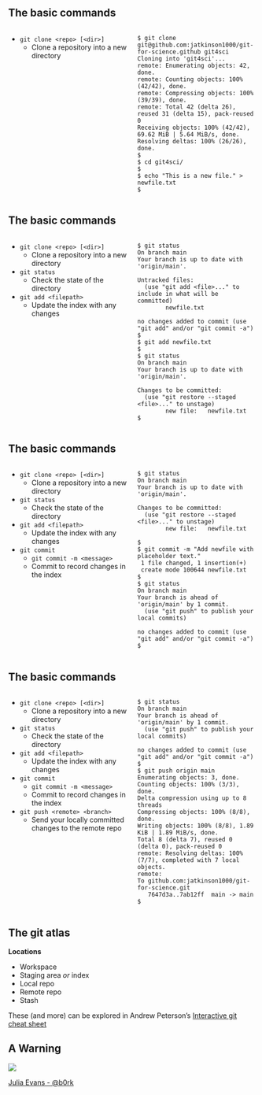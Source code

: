 ## The basic commands {.smaller}

:::: {.columns}
::: {.column width=50%}
- `git clone <repo> [<dir>]`
  - Clone a repository into a new directory
:::
::: {.column width=50%}
```.shell
$ git clone git@github.com:jatkinson1000/git-for-science.github git4sci
Cloning into 'git4sci'...
remote: Enumerating objects: 42, done.
remote: Counting objects: 100% (42/42), done.
remote: Compressing objects: 100% (39/39), done.
remote: Total 42 (delta 26), reused 31 (delta 15), pack-reused 0
Receiving objects: 100% (42/42), 69.62 MiB | 5.64 MiB/s, done.
Resolving deltas: 100% (26/26), done.
$
$ cd git4sci/
$
$ echo "This is a new file." > newfile.txt
$
```
:::
::::

## The basic commands {.smaller}

:::: {.columns}
::: {.column width=50%}
- `git clone <repo> [<dir>]`
  - Clone a repository into a new directory

- `git status`
  - Check the state of the directory

- `git add <filepath>`
  - Update the index with any changes
:::
::: {.column width=50%}
```.shell
$ git status
On branch main
Your branch is up to date with 'origin/main'.

Untracked files:
  (use "git add <file>..." to include in what will be committed)
        newfile.txt

no changes added to commit (use "git add" and/or "git commit -a")
$
$ git add newfile.txt
$
$ git status
On branch main
Your branch is up to date with 'origin/main'.

Changes to be committed:
  (use "git restore --staged <file>..." to unstage)
        new file:   newfile.txt
$
```
:::
::::

## The basic commands {.smaller}

:::: {.columns}
::: {.column width=50%}
- `git clone <repo> [<dir>]`
  - Clone a repository into a new directory

- `git status`
  - Check the state of the directory

- `git add <filepath>`
  - Update the index with any changes

- `git commit`
  - `git commit -m <message>`
  - Commit to record changes in the index
:::
::: {.column width=50%}
```.shell
$ git status
On branch main
Your branch is up to date with 'origin/main'.

Changes to be committed:
  (use "git restore --staged <file>..." to unstage)
        new file:   newfile.txt

$
$ git commit -m "Add newfile with placeholder text."
 1 file changed, 1 insertion(+)
 create mode 100644 newfile.txt
$
$ git status
On branch main
Your branch is ahead of 'origin/main' by 1 commit.
  (use "git push" to publish your local commits)

no changes added to commit (use "git add" and/or "git commit -a")
$
```
:::
::::

## The basic commands {.smaller}

:::: {.columns}
::: {.column width=50%}
- `git clone <repo> [<dir>]`
  - Clone a repository into a new directory

- `git status`
  - Check the state of the directory

- `git add <filepath>`
  - Update the index with any changes

- `git commit`
  - `git commit -m <message>`
  - Commit to record changes in the index

- `git push <remote> <branch>`
  - Send your locally committed changes to the remote repo
:::
::: {.column width=50%}
```.shell
$ git status
On branch main
Your branch is ahead of 'origin/main' by 1 commit.
  (use "git push" to publish your local commits)

no changes added to commit (use "git add" and/or "git commit -a")
$
$ git push origin main
Enumerating objects: 3, done.
Counting objects: 100% (3/3), done.
Delta compression using up to 8 threads
Compressing objects: 100% (8/8), done.
Writing objects: 100% (8/8), 1.89 KiB | 1.89 MiB/s, done.
Total 8 (delta 7), reused 0 (delta 0), pack-reused 0
remote: Resolving deltas: 100% (7/7), completed with 7 local objects.
remote:
To github.com:jatkinson1000/git-for-science.git
   7647d3a..7ab12ff  main -> main
$
```
:::
::::


## The git atlas {.smaller}

**Locations**

- Workspace
- Staging area _or_ index
- Local repo
- Remote repo
- Stash

These (and more) can be explored in Andrew Peterson's
[Interactive git cheat sheet](https://ndpsoftware.com/git-cheatsheet.html)


## A Warning {.smaller}

![]( images/lost_work_b0rk.jpg )

:::{.attribution}
[Julia Evans - \@b0rk](https://fosstodon.org/@b0rk@jvns.ca/111920509893059355)
:::
